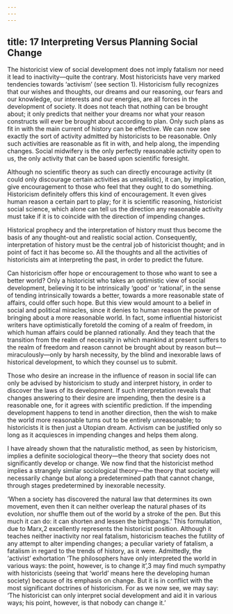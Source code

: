 ```yaml
---
---
---
```

title: 17 Interpreting Versus Planning Social Change
---




The historicist view of social development does not imply fatalism nor need it lead to inactivity—quite the contrary. Most historicists have very marked tendencies towards ‘activism’ (see section 1). Historicism fully recognizes that our wishes and thoughts, our dreams and our reasoning, our fears and our knowledge, our interests and our energies, are all forces in the development of society. It does not teach that nothing can be brought about; it only predicts that neither your dreams nor what your reason constructs will ever be brought about according to plan. Only such plans as fit in with the main current of history can be effective. We can now see exactly the sort of activity admitted by historicists to be reasonable. Only such activities are reasonable as fit in with, and help along, the impending changes. Social midwifery is the only perfectly reasonable activity open to us, the only activity that can be based upon scientific foresight.

Although no scientific theory as such can directly encourage activity (it could only discourage certain activities as unrealistic), it can, by implication, give encouragement to those who feel that they ought to do something. Historicism definitely offers this kind of encouragement. It even gives human reason a certain part to play; for it is scientific reasoning, historicist social science, which alone can tell us the direction any reasonable activity must take if it is to coincide with the direction of impending changes.

Historical prophecy and the interpretation of history must thus become the basis of any thought-out and realistic social action. Consequently, interpretation of history must be the central job of historicist thought; and in point of fact it has become so. All the thoughts and all the activities of historicists aim at interpreting the past, in order to predict the future.

Can historicism offer hope or encouragement to those who want to see a better world? Only a historicist who takes an optimistic view of social development, believing it to be intrinsically ‘good’ or ‘rational’, in the sense of tending intrinsically towards a better, towards a more reasonable state of affairs, could offer such hope. But this view would amount to a belief in social and political miracles, since it denies to human reason the power of bringing about a more reasonable world. In fact, some influential historicist writers have optimistically foretold the coming of a realm of freedom, in which human affairs could be planned rationally. And they teach that the transition from the realm of necessity in which mankind at present suffers to the realm of freedom and reason cannot be brought about by reason but—miraculously—only by harsh necessity, by the blind and inexorable laws of historical development, to which they counsel us to submit.

Those who desire an increase in the influence of reason in social life can only be advised by historicism to study and interpret history, in order to discover the laws of its development. If such interpretation reveals that changes answering to their desire are impending, then the desire is a reasonable one, for it agrees with scientific prediction. If the impending development happens to tend in another direction, then the wish to make the world more reasonable turns out to be entirely unreasonable; to historicists it is then just a Utopian dream. Activism can be justified only so long as it acquiesces in impending changes and helps them along.

I have already shown that the naturalistic method, as seen by historicism, implies a definite sociological theory—the theory that society does not significantly develop or change. We now find that the historicist method implies a strangely similar sociological theory—the theory that society will necessarily change but along a predetermined path that cannot change, through stages predetermined by inexorable necessity.

‘When a society has discovered the natural law that determines its own movement, even then it can neither overleap the natural phases of its evolution, nor shuffle them out of the world by a stroke of the pen. But this much it can do: it can shorten and lessen the birthpangs.’ This formulation, due to Marx,2 excellently represents the historicist position. Although it teaches neither inactivity nor real fatalism, historicism teaches the futility of any attempt to alter impending changes; a peculiar variety of fatalism, a fatalism in regard to the trends of history, as it were. Admittedly, the ‘activist’ exhortation ‘The philosophers have only interpreted the world in various ways: the point, however, is to change it’,3 may find much sympathy with historicists (seeing that ‘world’ means here the developing human society) because of its emphasis on change. But it is in conflict with the most significant doctrines of historicism. For as we now see, we may say: ‘The historicist can only interpret social development and aid it in various ways; his point, however, is that nobody can change it.’